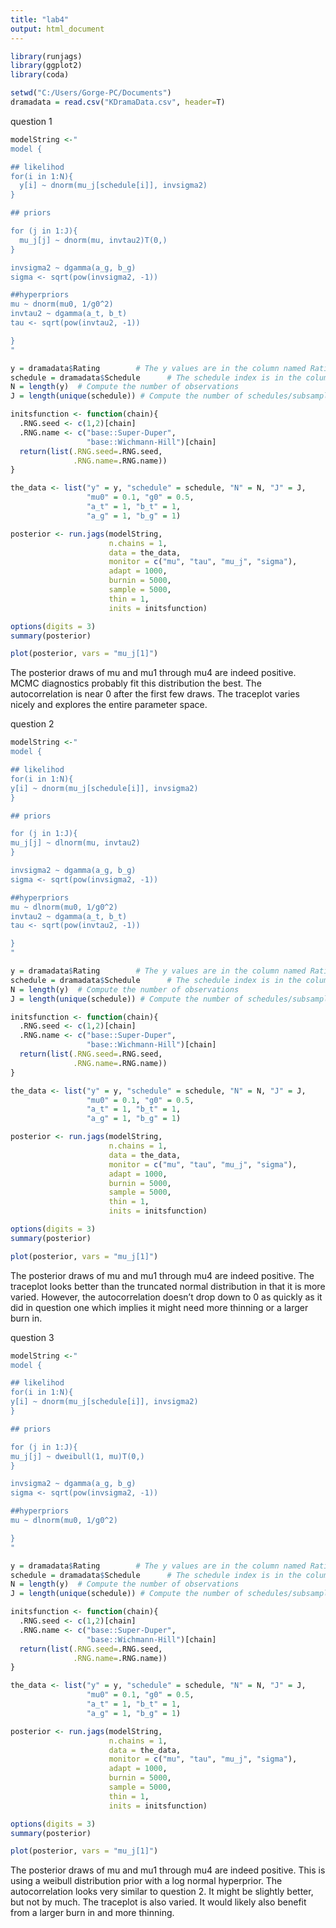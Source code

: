 ---
title: "lab4"
output: html_document
---

```{r}

library(runjags)
library(ggplot2)
library(coda)

setwd("C:/Users/Gorge-PC/Documents")
dramadata = read.csv("KDramaData.csv", header=T)
```
question 1
```{r}
modelString <-"
model {

## likelihod
for(i in 1:N){
  y[i] ~ dnorm(mu_j[schedule[i]], invsigma2)
}

## priors

for (j in 1:J){
  mu_j[j] ~ dnorm(mu, invtau2)T(0,)
}

invsigma2 ~ dgamma(a_g, b_g)
sigma <- sqrt(pow(invsigma2, -1))

##hyperpriors
mu ~ dnorm(mu0, 1/g0^2)
invtau2 ~ dgamma(a_t, b_t)
tau <- sqrt(pow(invtau2, -1))

}
"

y = dramadata$Rating        # The y values are in the column named Rating
schedule = dramadata$Schedule      # The schedule index is in the column named Schedule
N = length(y)  # Compute the number of observations
J = length(unique(schedule)) # Compute the number of schedules/subsamples

initsfunction <- function(chain){
  .RNG.seed <- c(1,2)[chain]
  .RNG.name <- c("base::Super-Duper",
                 "base::Wichmann-Hill")[chain]
  return(list(.RNG.seed=.RNG.seed,
              .RNG.name=.RNG.name))
}

the_data <- list("y" = y, "schedule" = schedule, "N" = N, "J" = J, 
                 "mu0" = 0.1, "g0" = 0.5, 
                 "a_t" = 1, "b_t" = 1,
                 "a_g" = 1, "b_g" = 1)

posterior <- run.jags(modelString,
                      n.chains = 1,
                      data = the_data,
                      monitor = c("mu", "tau", "mu_j", "sigma"),
                      adapt = 1000,
                      burnin = 5000,
                      sample = 5000,
                      thin = 1, 
                      inits = initsfunction)

options(digits = 3)
summary(posterior)

plot(posterior, vars = "mu_j[1]")

```

The posterior draws of mu and mu1 through mu4 are indeed positive. MCMC diagnostics probably fit this distribution the best. The autocorrelation is near 0 after the first few draws. The traceplot varies nicely and explores the entire parameter space. 

question 2
```{r}
modelString <-"
model {

## likelihod
for(i in 1:N){
y[i] ~ dnorm(mu_j[schedule[i]], invsigma2)
}

## priors

for (j in 1:J){
mu_j[j] ~ dlnorm(mu, invtau2)
}

invsigma2 ~ dgamma(a_g, b_g)
sigma <- sqrt(pow(invsigma2, -1))

##hyperpriors
mu ~ dlnorm(mu0, 1/g0^2)
invtau2 ~ dgamma(a_t, b_t)
tau <- sqrt(pow(invtau2, -1))

}
"

y = dramadata$Rating        # The y values are in the column named Rating
schedule = dramadata$Schedule      # The schedule index is in the column named Schedule
N = length(y)  # Compute the number of observations
J = length(unique(schedule)) # Compute the number of schedules/subsamples

initsfunction <- function(chain){
  .RNG.seed <- c(1,2)[chain]
  .RNG.name <- c("base::Super-Duper",
                 "base::Wichmann-Hill")[chain]
  return(list(.RNG.seed=.RNG.seed,
              .RNG.name=.RNG.name))
}

the_data <- list("y" = y, "schedule" = schedule, "N" = N, "J" = J, 
                 "mu0" = 0.1, "g0" = 0.5, 
                 "a_t" = 1, "b_t" = 1,
                 "a_g" = 1, "b_g" = 1)

posterior <- run.jags(modelString,
                      n.chains = 1,
                      data = the_data,
                      monitor = c("mu", "tau", "mu_j", "sigma"),
                      adapt = 1000,
                      burnin = 5000,
                      sample = 5000,
                      thin = 1, 
                      inits = initsfunction)

options(digits = 3)
summary(posterior)

plot(posterior, vars = "mu_j[1]")
```

The posterior draws of mu and mu1 through mu4 are indeed positive. The traceplot looks better than the truncated normal distribution in that it is more varied. However, the autocorrelation doesn't drop down to 0 as quickly as it did in question one which implies it might need more thinning or a larger burn in. 

question 3
```{r}
modelString <-"
model {

## likelihod
for(i in 1:N){
y[i] ~ dnorm(mu_j[schedule[i]], invsigma2)
}

## priors

for (j in 1:J){
mu_j[j] ~ dweibull(1, mu)T(0,)
}

invsigma2 ~ dgamma(a_g, b_g)
sigma <- sqrt(pow(invsigma2, -1))

##hyperpriors
mu ~ dlnorm(mu0, 1/g0^2)

}
"

y = dramadata$Rating        # The y values are in the column named Rating
schedule = dramadata$Schedule      # The schedule index is in the column named Schedule
N = length(y)  # Compute the number of observations
J = length(unique(schedule)) # Compute the number of schedules/subsamples

initsfunction <- function(chain){
  .RNG.seed <- c(1,2)[chain]
  .RNG.name <- c("base::Super-Duper",
                 "base::Wichmann-Hill")[chain]
  return(list(.RNG.seed=.RNG.seed,
              .RNG.name=.RNG.name))
}

the_data <- list("y" = y, "schedule" = schedule, "N" = N, "J" = J, 
                 "mu0" = 0.1, "g0" = 0.5, 
                 "a_t" = 1, "b_t" = 1,
                 "a_g" = 1, "b_g" = 1)

posterior <- run.jags(modelString,
                      n.chains = 1,
                      data = the_data,
                      monitor = c("mu", "tau", "mu_j", "sigma"),
                      adapt = 1000,
                      burnin = 5000,
                      sample = 5000,
                      thin = 1, 
                      inits = initsfunction)

options(digits = 3)
summary(posterior)

plot(posterior, vars = "mu_j[1]")

```

The posterior draws of mu and mu1 through mu4 are indeed positive. This is using a weibull distribution prior with a log normal hyperprior. The autocorrelation looks very similar to question 2. It might be slightly better, but not by much. The traceplot is also varied. It would likely also benefit from a larger burn in and more thinning. 